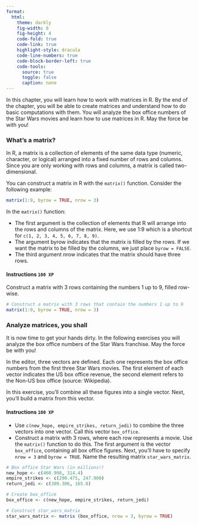 ```yaml
---
format:
  html: 
    theme: darkly
    fig-width: 8
    fig-height: 4
    code-fold: true
    code-link: true
    highlight-style: dracula
    code-line-numbers: true
    code-block-border-left: true
    code-tools:
      source: true
      toggle: false
      caption: none
---
```


In this chapter, you will learn how to work with matrices in R. By the 
end of the chapter, you will be able to create matrices and understand 
how to do basic computations with them. You will analyze the box office 
numbers of the Star Wars movies and learn how to use matrices in R. May 
the force be with you!

### What's a matrix?

In R, a matrix is a collection of elements of the same data type 
(numeric, character, or logical) arranged into a fixed number of rows 
and columns. Since you are only working with rows and columns, a matrix 
is called two-dimensional.

You can construct a matrix in R with the `matrix()` function. Consider 
the following example:

```.r
matrix(1:9, byrow = TRUE, nrow = 3)
``` 
In the `matrix()` function:

- The first argument is the collection of elements that R will arrange 
into the rows and columns of the matrix. Here, we use 1:9 which is a 
shortcut for `c(1, 2, 3, 4, 5, 6, 7, 8, 9)`.
- The argument byrow indicates that the matrix is filled by the rows. If 
we want the matrix to be filled by the columns, we just place 
`byrow = FALSE`.
- The third argument nrow indicates that the matrix should have three rows.

#### Instructions `100 XP` #  {.unnumbered}

Construct a matrix with 3 rows containing the numbers 1 up to 9, filled
row-wise.

```.r
# Construct a matrix with 3 rows that contain the numbers 1 up to 9
matrix(1:9, byrow = TRUE, nrow = 3)
```

###  Analyze matrices, you shall

It is now time to get your hands dirty. In the following exercises you will 
analyze the box office numbers of the Star Wars franchise. May the force be with 
you!

In the editor, three vectors are defined. Each one represents the box office 
numbers from the first three Star Wars movies. The first element of each vector 
indicates the US box office revenue, the second element refers to the Non-US box 
office (source: Wikipedia).

In this exercise, you'll combine all these figures into a single vector. Next, 
you'll build a matrix from this vector.

#### Instructions `100 XP` {.unnumbered}

- Use `c(new_hope, empire_strikes, return_jedi)` to combine the three vectors 
into one vector. Call this vector `box_office`.
- Construct a matrix with 3 rows, where each row represents a movie. Use the 
`matrix()` function to do this. The first argument is the vector `box_office`, 
containing all box office figures. Next, you'll have to specify `nrow = 3` and 
`byrow = TRUE`. Name the resulting matrix `star_wars_matrix`.

```.r
# Box office Star Wars (in millions!)
new_hope <- c(460.998, 314.4)
empire_strikes <- c(290.475, 247.900)
return_jedi <- c(309.306, 165.8)

# Create box_office
box_office <- c(new_hope, empire_strikes, return_jedi)

# Construct star_wars_matrix
star_wars_matrix <- matrix (box_office, nrow = 3, byrow = TRUE)
```
